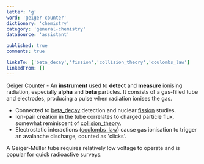 ```yaml
---
letter: 'g'
word: 'geiger-counter'
dictionary: 'chemistry'
category: 'general-chemistry'
dataSource: 'assistant'

published: true
comments: true

linksTo: ['beta_decay','fission','collision_theory','coulombs_law']
linkedFrom: []
---
```


<a id="geiger_counter">Geiger Counter</a> - An **instrument** used to **detect** and **measure** ionising radiation, especially **alpha** and **beta** particles. It consists of a gas-filled tube and electrodes, producing a pulse when radiation ionises the gas.

- Connected to [beta_decay](#beta_decay) detection and nuclear [fission](#fission) studies.
- Ion-pair creation in the tube correlates to charged particle flux, somewhat reminiscent of [collision_theory](#collision_theory).
- Electrostatic interactions ([coulombs_law](#coulombs_law)) cause gas ionisation to trigger an avalanche discharge, counted as 'clicks'.

<Alert type='note'>
A Geiger-Müller tube requires relatively low voltage to operate and is popular for quick radioactive surveys.
</Alert>

